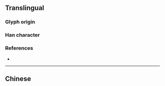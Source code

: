{{character info/new}}
{{also|愛}}
==Translingual==
{{stroke order|strokes=10}}

===Glyph origin===
{{Han simp|愛|f=𢖻|t=友}}

===Han character===
{{Han char|rn=87|rad=爪|as=6|sn=10|four=2040|canj=BBKE|ids=⿳⺤冖友}}

===References===
* {{Han ref|kx=0689.091|hdz=32033.110|uh=7231|ud=29233}}

----

==Chinese==
{{zh-see|愛}}